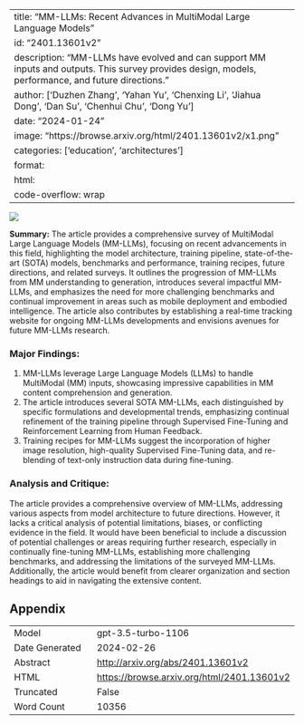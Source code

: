 
---
title: "MM-LLMs: Recent Advances in MultiModal Large Language Models"
id: "2401.13601v2"
description: "MM-LLMs have evolved and can support MM inputs and outputs. This survey provides design, models, performance, and future directions."
author: ['Duzhen Zhang', 'Yahan Yu', 'Chenxing Li', 'Jiahua Dong', 'Dan Su', 'Chenhui Chu', 'Dong Yu']
date: "2024-01-24"
image: "https://browse.arxiv.org/html/2401.13601v2/x1.png"
categories: ['education', 'architectures']
format:
  html:
    code-overflow: wrap
---

![](https://browse.arxiv.org/html/2401.13601v2/x1.png)

**Summary:**
The article provides a comprehensive survey of MultiModal Large Language Models (MM-LLMs), focusing on recent advancements in this field, highlighting the model architecture, training pipeline, state-of-the-art (SOTA) models, benchmarks and performance, training recipes, future directions, and related surveys. It outlines the progression of MM-LLMs from MM understanding to generation, introduces several impactful MM-LLMs, and emphasizes the need for more challenging benchmarks and continual improvement in areas such as mobile deployment and embodied intelligence. The article also contributes by establishing a real-time tracking website for ongoing MM-LLMs developments and envisions avenues for future MM-LLMs research.

### Major Findings:
1. MM-LLMs leverage Large Language Models (LLMs) to handle MultiModal (MM) inputs, showcasing impressive capabilities in MM content comprehension and generation.
2. The article introduces several SOTA MM-LLMs, each distinguished by specific formulations and developmental trends, emphasizing continual refinement of the training pipeline through Supervised Fine-Tuning and Reinforcement Learning from Human Feedback.
3. Training recipes for MM-LLMs suggest the incorporation of higher image resolution, high-quality Supervised Fine-Tuning data, and re-blending of text-only instruction data during fine-tuning.

### Analysis and Critique:
The article provides a comprehensive overview of MM-LLMs, addressing various aspects from model architecture to future directions. However, it lacks a critical analysis of potential limitations, biases, or conflicting evidence in the field. It would have been beneficial to include a discussion of potential challenges or areas requiring further research, especially in continually fine-tuning MM-LLMs, establishing more challenging benchmarks, and addressing the limitations of the surveyed MM-LLMs. Additionally, the article would benefit from clearer organization and section headings to aid in navigating the extensive content.

## Appendix

|          |          |
|----------|----------|
| Model     | gpt-3.5-turbo-1106       |
| Date Generated     | 2024-02-26       |
| Abstract | [http://arxiv.org/abs/2401.13601v2](http://arxiv.org/abs/2401.13601v2)        |
| HTML     | [https://browse.arxiv.org/html/2401.13601v2](https://browse.arxiv.org/html/2401.13601v2)       |
| Truncated       | False       |
| Word Count       | 10356       |